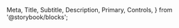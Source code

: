   Meta,
  Title,
  Subtitle,
  Description,
  Primary,
  Controls,
} from '@storybook/blocks';

<Meta of={TableStories} />

<Title />

<Subtitle />

<Description />

<UsageExample />

## Primary Example

<Primary />

### Properties Reference

<Controls />
